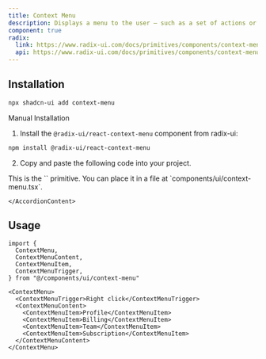 ```yaml
---
title: Context Menu
description: Displays a menu to the user — such as a set of actions or functions — triggered by a button.
component: true
radix:
  link: https://www.radix-ui.com/docs/primitives/components/context-menu
  api: https://www.radix-ui.com/docs/primitives/components/context-menu#api-reference
---
```


<ComponentExample src="/components/examples/context-menu/demo.tsx">
  <ContextMenuDemo />
</ComponentExample>

## Installation

```bash
npx shadcn-ui add context-menu
```

<Accordion type="single" collapsible>
  <AccordionItem value="manual-installation">
    <AccordionTrigger>Manual Installation</AccordionTrigger>
    <AccordionContent>

1. Install the `@radix-ui/react-context-menu` component from radix-ui:

```bash
npm install @radix-ui/react-context-menu
```

2. Copy and paste the following code into your project.

<ComponentSource src="/components/ui/context-menu.tsx" />

<Callout>
  This is the `<ContextMenu />` primitive. You can place it in a file at
  `components/ui/context-menu.tsx`.
</Callout>

    </AccordionContent>

  </AccordionItem>
</Accordion>

## Usage

```tsx
import {
  ContextMenu,
  ContextMenuContent,
  ContextMenuItem,
  ContextMenuTrigger,
} from "@/components/ui/context-menu"
```

```tsx
<ContextMenu>
  <ContextMenuTrigger>Right click</ContextMenuTrigger>
  <ContextMenuContent>
    <ContextMenuItem>Profile</ContextMenuItem>
    <ContextMenuItem>Billing</ContextMenuItem>
    <ContextMenuItem>Team</ContextMenuItem>
    <ContextMenuItem>Subscription</ContextMenuItem>
  </ContextMenuContent>
</ContextMenu>
```
